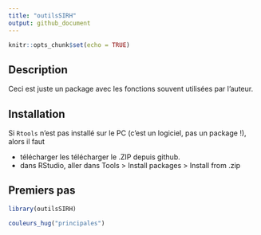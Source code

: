 ---
title: "outilsSIRH"
output: github_document
---

```{r setup, include=FALSE}
knitr::opts_chunk$set(echo = TRUE)
```

## Description

Ceci est juste un package avec les fonctions souvent utilisées par l'auteur.

## Installation

Si `Rtools` n'est pas installé sur le PC (c'est un logiciel, pas un package !), alors il faut 

* télécharger les télécharger le .ZIP depuis github.
* dans RStudio, aller dans Tools > Install packages > Install from .zip

## Premiers pas


```{r}
library(outilsSIRH)

couleurs_hug("principales")
```

